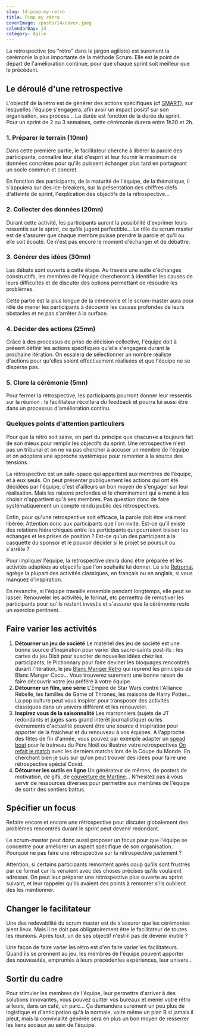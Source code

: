 ```yaml
---
slug: 14-pimp-my-retro
title: Pimp my rétro
coverImage: /posts/14/cover.jpeg
calendarDay: 14
category: Agile
---
```


La retrospective (ou "rétro" dans le jargon agiliste) est surement la cérémonie la plus importante de la méthode Scrum. Elle est le point de départ de l'amélioration continue, pour que chaque sprint soit meilleur que le précédent.

## Le déroulé d'une retrospective

L'objectif de la rétro est de générer des actions spécifiques (cf [SMART](https://fr.wikipedia.org/wiki/Objectifs_et_indicateurs_SMART)), sur lesquelles l'équipe s'engagera, afin avoir un impact positif sur son organisation, ses process... La durée est fonction de la durée du sprint. Pour un sprint de 2 ou 3 semaines, cette cérémonie durera entre 1h30 et 2h.

### 1. Préparer le terrain (10mn)

Dans cette première partie, le facilitateur cherche à libérer la parole des participants, connaître leur état d'esprit et leur fournir le maximum de données concrètes pour qu'ils puissent échanger plus tard en partageant un socle commun et concret.

En fonction des participants, de la maturité de l'équipe, de la thématique, il s'appuiera sur des ice-breakers, sur la présentation des chiffres clefs d'atteinte de sprint, l'explication des objectifs de la rétrospective...

### 2. Collecter des données (20mn)

Durant cette activité, les participants auront la possibilité d'exprimer leurs ressentis sur le sprint, ce qu'ils jugent perfectible... Le rôle du scrum master est de s'assurer que chaque membre puisse prendre la parole et qu'il ou elle soit écouté. Ce n'est pas encore le moment d'échanger et de débattre.

### 3. Générer des idées (30mn)

Les débats sont ouverts à cette étape. Au travers une suite d'échanges constructifs, les membres de l'équipe chercheront à identifier les causes de leurs difficultés et de discuter des options permettant de résoudre les problèmes.

Cette partie est la plus longue de la cérémonie et le scrum-master aura pour rôle de mener les participants à découvrir les causes profondes de leurs obstacles et ne pas s'arrêter à la surface.

### 4. Décider des actions (25mn)

Grâce à des processus de prise de décision collective, l'équipe doit à présent définir les actions spécifiques qu'elle s'engagera durant la prochaine itération. On essaiera de sélectionner un nombre réaliste d'actions pour qu'elles soient effectivement réalisées et que l'équipe ne se disperse pas.

### 5. Clore la cérémonie (5mn)

Pour fermer la rétrospective, les participants pourront donner leur ressentis sur la réunion : le facilitateur récoltera du feedback et pourra lui aussi être dans un processus d'amélioration continu.

### Quelques points d'attention particuliers

Pour que la rétro soit saine, on part du principe que chacun•e a toujours fait de son mieux pour remplir les objectifs du sprint. Une retrospective n'est pas un tribunal et on ne va pas chercher à accuser un membre de l'équipe et on adoptera une approche systémique pour remonter à la source des tensions.

La rétrospective est un safe-space qui appartient aux membres de l'équipe, et à eux seuls. On peut présenter publiquement les actions qui ont été décidées par l'équipe, c'est d'ailleurs un bon moyen de s'engager sur leur réalisation. Mais les raisons profondes et le cheminement qui a mené à les choisir n'appartient qu'à ses membres. Pas question donc de faire systématiquement un compte rendu public des rétrospectives.

Enfin, pour qu'une retrospective soit efficace, la parole doit être vraiment libérée. Attention donc aux participants que l'on invite. Est-ce qu'il existe des relations hiérarchiques entre les participants qui pourraient biaiser les échanges et les prises de position ? Est-ce qu'un des participant a la casquette du sponsor et le pouvoir décider si le projet se poursuit ou s'arrête ?

Pour impliquer l'équipe, la retrospective devra donc être préparée et les activités adaptées au objectifs que l'on souhaite lui donner. Le site [Retromat](https://retromat.org/en/) agrège la plupart des activités classiques, en français ou en anglais, si vous manquez d'inspiration.

En revanche, si l'équipe travaille ensemble pendant longtemps, elle peut se lasser. Renouveler les activités, le format, etc permettra de remotiver les participants pour qu'ils restent investis et s'assurer que la cérémonie reste un exercice pertinent.

## Faire varier les activités

1. **Détourner un jeu de société**
   Le matériel des jeu de société est une bonne source d'inspiration pour varier des sacro-saints post-its : les cartes du jeu Dixit pour susciter de nouvelles idées chez les participants, le Pictionnary pour faire deviner les bloquages rencontrés durant l'itération, le jeu [Blanc Manger Retro](https://coach-agile.com/wp-content/uploads/2017/07/BLANC-MANGER-RETRO-KIT-V1.pdf) qui reprend les principes de Blanc Manger Coco... Vous trouverez surement une bonne raison de faire découvrir votre jeu préféré à votre équipe.
2. **Détourner un film, une série**
   L'Empire de Star Wars contre l'Alliance Rebelle, les familles de Game of Thrones, les maisons de Harry Potter... La pop culture peut vous inspirer pour transposer des activités classiques dans un univers différent et les renouveler.
3. **Inspirez vous de la saisonnalité**
   Les marronniers (sujets de JT redondants et jugés sans grand intérêt journalistique) ou les événements d'actualité peuvent être une source d'inspiration pour apporter de la fraicheur et du renouveau à vos équipes.
   A l'approche des fêtes de fin d'année, vous pouvez par exemple adapter un [spead boat](https://coach-agile.com/speed-boat/) pour le traineau du Père Noël ou illustrer votre retrospectives [On refait le match](https://coach-agile.com/2016/12/coach-agile-retrospective-on-refait-le-match/) avec les derniers matchs lors de la Coupe du Monde. En cherchant bien je suis sur qu'on peut trouver des idées pour faire une rétrospective spécial Covid.
4. **Détourner les outils en ligne**
   Un générateur de mêmes, de posters de motivation, de gifs, de [couverture de Martine](http://www.retourdemartine.free.fr/)... N'hésitez pas à vous servir de ressources diverses pour permettre aux membres de l'équipe de sortir des sentiers battus.

## Spécifier un focus

Refaire encore et encore une rétrospective pour discuter globalement des problèmes rencontrés durant le sprint peut devenir redondant.

Le scrum-master peut donc aussi proposer un focus pour que l'équipe se concentre pour améliorer un aspect spécifique de son organisation. Pourquoi ne pas faire une rétrospective sur la rétrospective justement ?

Attention, si certains participants remontent après coup qu'ils sont frustrés par ce format car ils venaient avec des choses précises qu'ils voulaient adresser. On peut leur préparer une rétrospective plus ouverte au sprint suivant, et leur rappeler qu'ils avaient des points à remonter s'ils oublient des les mentionner.

## Changer le facilitateur

Une des redevabilité du scrum master est de s'assurer que les cérémonies aient lieux. Mais il ne doit pas obligatoirement être le facilitateur de toutes les réunions. Après tout, un de ses objectif n'est-il pas de devenir inutile ?

Une façon de faire varier les rétro est d'en faire varier les facilitateurs. Quand ils se prennent au jeu, les membres de l'équipe peuvent apporter des nouveautés, empruntés à leurs précédentes expériences, leur univers...

## Sortir du cadre

Pour stimuler les membres de l'équipe, leur permettre d'arriver à des solutions innovantes, vous pouvez quitter vos bureaux et mener votre rétro ailleurs, dans un café, un parc... Ça demandera surement un peu plus de logistique et d'anticipation qu'à la normale, voire même un plan B si jamais il pleut, mais la convivialité générée sera en plus un bon moyen de resserrer les liens sociaux au sein de l'équipe.
